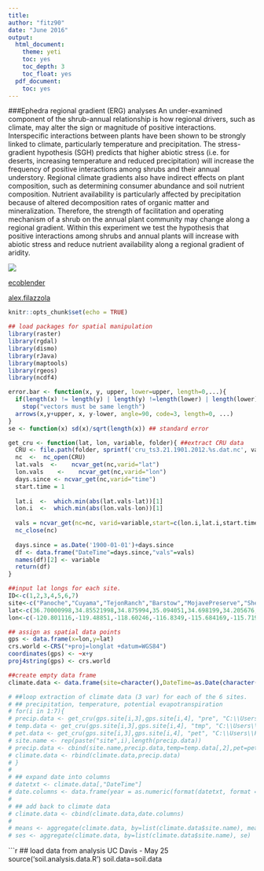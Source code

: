 ```yaml
---
title:
author: "fitz90"
date: "June 2016"
output:
  html_document:
    theme: yeti
    toc: yes
    toc_depth: 3
    toc_float: yes
  pdf_document:
    toc: yes
---
```

###Ephedra regional gradient (ERG) analyses
An under-examined component of the shrub-annual relationship is how regional drivers, such as climate, may alter the sign or magnitude of positive interactions. Interspecific interactions between plants have been shown to be strongly linked to climate, particularly temperature and precipitation. The stress-gradient hypothesis (SGH) predicts that higher abiotic stress (i.e. for deserts, increasing temperature and reduced precipitation) will increase the frequency of positive interactions among shrubs and their annual understory. Regional climate gradients also have indirect effects on plant composition, such as determining consumer abundance and soil nutrient composition. Nutrient availability is particularly affected by precipitation because of altered decomposition rates of organic matter and mineralization. Therefore, the strength of facilitation and operating mechanism of a shrub on the annual plant community may change along a regional gradient. Within this experiment we test the hypothesis that positive interactions among shrubs and annual plants will increase with abiotic stress and reduce nutrient availability along a regional gradient of aridity.

![](./ephedra_cover.JPG)

[ecoblender](http://ecoblender.org)

[alex.filazzola](http://www.filazzola.info)


```r
knitr::opts_chunk$set(echo = TRUE)
```

```r
## load packages for spatial manipulation
library(raster)
library(rgdal)
library(dismo)
library(rJava)
library(maptools)
library(rgeos)
library(ncdf4)
```

``` r
error.bar <- function(x, y, upper, lower=upper, length=0,...){
  if(length(x) != length(y) | length(y) !=length(lower) | length(lower) != length(upper))
    stop("vectors must be same length")
  arrows(x,y+upper, x, y-lower, angle=90, code=3, length=0, ...)
}
se <- function(x) sd(x)/sqrt(length(x)) ## standard error

get_cru <- function(lat, lon, variable, folder){ ##extract CRU data
  CRU <- file.path(folder, sprintf('cru_ts3.21.1901.2012.%s.dat.nc', variable))
  nc  <-  nc_open(CRU)
  lat.vals  <-    ncvar_get(nc,varid="lat")
  lon.vals    <-    ncvar_get(nc,varid="lon")
  days.since <- ncvar_get(nc,varid="time")
  start.time = 1
  
  lat.i  <-  which.min(abs(lat.vals-lat))[1]
  lon.i  <-  which.min(abs(lon.vals-lon))[1]
  
  vals = ncvar_get(nc=nc, varid=variable,start=c(lon.i,lat.i,start.time),count=c(1,1,length(days.since)))
  nc_close(nc)
  
  days.since = as.Date('1900-01-01')+days.since
  df <- data.frame("DateTime"=days.since,"vals"=vals)
  names(df)[2] <- variable
  return(df)
}
```

``` r
##input lat longs for each site. 
ID<-c(1,2,3,4,5,6,7)
site<-c("Panoche","Cuyama","TejonRanch","Barstow","MojavePreserve","SheepholeValley","Tecopa")
lat<-c(36.70000998,34.85521998,34.875994,35.094051,34.698199,34.205676,35.85151504)
lon<-c(-120.801116,-119.48851,-118.60246,-116.8349,-115.684169,-115.719676,-116.186706)

## assign as spatial data points
gps <- data.frame(x=lon,y=lat)
crs.world <-CRS("+proj=longlat +datum=WGS84")
coordinates(gps) <- ~x+y
proj4string(gps) <- crs.world

##create empty data frame
climate.data <- data.frame(site=character(),DateTime=as.Date(character()),pre=character(),tmp=character(),pet=character())

# ##loop extraction of climate data (3 var) for each of the 6 sites. 
# ## precipitation, temperature, potential evapotranspiration
# for(i in 1:7){
# precip.data <- get_cru(gps.site[i,3],gps.site[i,4], "pre", "C:\\Users\\Fitz\\Documents\\CRU data")
# temp.data <- get_cru(gps.site[i,3],gps.site[i,4], "tmp", "C:\\Users\\Fitz\\Documents\\CRU data")
# pet.data <- get_cru(gps.site[i,3],gps.site[i,4], "pet", "C:\\Users\\Fitz\\Documents\\CRU data")
# site.name <- rep(paste("site",i),length(precip.data))
# precip.data <- cbind(site.name,precip.data,temp=temp.data[,2],pet=pet.data[,2])
# climate.data <- rbind(climate.data,precip.data)
# }
# 
# ## expand date into columns
# datetxt <- climate.data[,"DateTime"]
# date.columns <- data.frame(year = as.numeric(format(datetxt, format = "%Y")),month = as.numeric(format(datetxt, format = "%m")))
# 
# ## add back to climate data
# climate.data <- cbind(climate.data,date.columns)
# 
# means <- aggregate(climate.data, by=list(climate.data$site.name), mean)
# ses <- aggregate(climate.data, by=list(climate.data$site.name), se)
```

```r
## load data from analysis UC Davis - May 25
source('soil.analysis.data.R')
soil.data=soil.data




